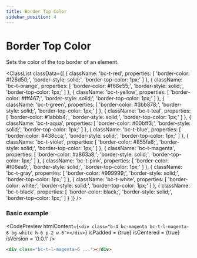 ```yaml
---
title: Border Top Color
sidebar_position: 4
---
```



# Border Top Color

Sets the color of the top border of an element.

<ClassList
  classData={[
    {
      className: 'bc-t-red',
      properties: [
        'border-color: #f26d50;',
        'border-style: solid;',
        'border-top-color: 1px;'
      ]
    },
    {
      className: 'bc-t-orange',
      properties: [
        'border-color: #f68e55;',
        'border-style: solid;',
        'border-top-color: 1px;'
      ]
    },
    {
      className: 'bc-t-yellow',
      properties: [
        'border-color: #fff467;',
        'border-style: solid;',
        'border-top-color: 1px;'
      ]
    },
    {
      className: 'bc-t-green',
      properties: [
        'border-color: #3bb878;',
        'border-style: solid;',
        'border-top-color: 1px;'
      ]
    },
    {
      className: 'bc-t-teal',
      properties: [
        'border-color: #1abbb4;',
        'border-style: solid;',
        'border-top-color: 1px;'
      ]
    },
    {
      className: 'bc-t-aqua',
      properties: [
        'border-color: #00bff3;',
        'border-style: solid;',
        'border-top-color: 1px;'
      ]
    },
    {
      className: 'bc-t-blue',
      properties: [
        'border-color: #438cca;',
        'border-style: solid;',
        'border-top-color: 1px;'
      ]
    },
    {
      className: 'bc-t-violet',
      properties: [
        'border-color: #855fa8;',
        'border-style: solid;',
        'border-top-color: 1px;'
      ]
    },
    {
      className: 'bc-t-magenta',
      properties: [
        'border-color: #a863a8;',
        'border-style: solid;',
        'border-top-color: 1px;'
      ]
    },
    {
      className: 'bc-t-pink',
      properties: [
        'border-color: #f06ea9;',
        'border-style: solid;',
        'border-top-color: 1px;'
      ]
    },
    {
      className: 'bc-t-gray',
      properties: [
        'border-color: #999999;',
        'border-style: solid;',
        'border-top-color: 1px;'
      ]
    },
    {
      className: 'bc-t-white',
      properties: [
        'border-color: white;',
        'border-style: solid;',
        'border-top-color: 1px;'
      ]
    },
    {
      className: 'bc-t-black',
      properties: [
        'border-color: black;',
        'border-style: solid;',
        'border-top-color: 1px;'
      ]
    }
  ]}
/>

### Basic example

<CodePreview
  htmlContent={`
    <div class="b-4 bc-magenta bc-t-l-magenta-6 bg-white h-6 p-2 w-6"></div>
  `}
  isPadded = {true}
  isCentered = {true}
  isVersion = '0.0.1'
/>

```html
<div class="bc-t-l-magenta-6 ..."></div>
```